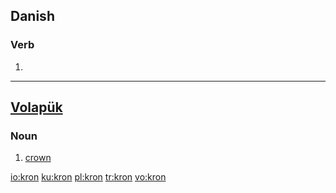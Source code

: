 ==Danish==

===Verb===
{{infl|da|verb form}}

# {{form of|imperative|krone|lang=da}}

----

==[[Volapük]]==

===Noun===
{{infl|vo|noun}}
 
# [[crown]]

[[io:kron]]
[[ku:kron]]
[[pl:kron]]
[[tr:kron]]
[[vo:kron]]